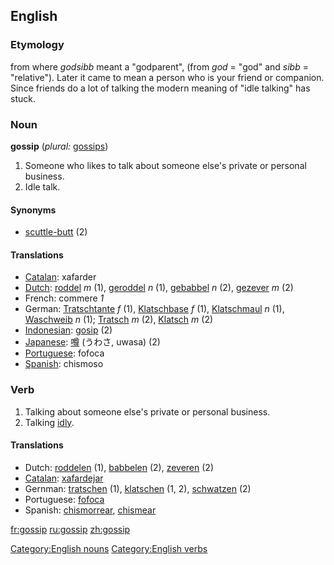 ==English==

=== Etymology ===
from {{OE.}} where ''godsibb'' meant a "godparent", (from ''god'' = "god"  and ''sibb'' = "relative"). Later it came to mean a person who is your friend or companion. Since friends do a lot of talking the modern meaning of "idle talking" has stuck.

=== Noun ===
'''gossip'''  (''plural:'' [[gossips]])
#Someone who likes to talk about someone else's private or personal business.
#Idle talk.

==== Synonyms ====
* [[scuttle-butt]] (2)

==== Translations ====

{{top}}
*[[Catalan]]: xafarder
*[[Dutch]]: [[roddel]] ''m'' (1), [[geroddel]] ''n'' (1), [[gebabbel]] ''n'' (2), [[gezever]] ''m'' (2)
*French: commere ''1''
*German: [[Tratschtante]] ''f'' (1), [[Klatschbase]] ''f'' (1), [[Klatschmaul]] ''n'' (1), [[Waschweib]] ''n'' (1); [[Tratsch]] ''m'' (2), [[Klatsch]] ''m'' (2)
*[[Indonesian]]: [[gosip]] (2)
*[[Japanese]]: [[噂]] (うわさ, uwasa) (2)
*[[Portuguese]]: fofoca
*[[Spanish]]: chismoso
{{bottom}}

=== Verb ===
{{en-infl-reg-consonant|gossip||}}
# Talking about someone else's private or personal business.
# Talking [[idly]].

====Translations====
{{top}}
*Dutch: [[roddelen]] (1), [[babbelen]] (2), [[zeveren]] (2)
*[[Catalan]]: [[xafardejar]]
*Gernman: [[tratschen]] (1), [[klatschen]] (1, 2), [[schwatzen]] (2)
*Portuguese: [[fofoca]]
*Spanish: [[chismorrear]], [[chismear]]
{{bottom}}

[[Category:English nouns]]
[[Category:English verbs]]

[[fr:gossip]]
[[ru:gossip]]
[[zh:gossip]]